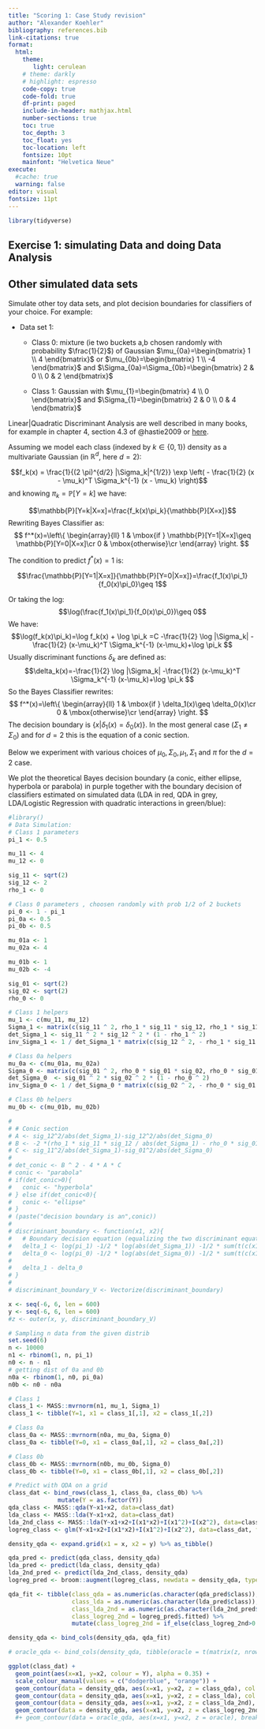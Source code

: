 ```yaml
---
title: "Scoring 1: Case Study revision"
author: "Alexander Koehler"
bibliography: references.bib
link-citations: true
format:
  html:
    theme: 
       light: cerulean
    # theme: darkly
    # highlight: espresso
    code-copy: true
    code-fold: true
    df-print: paged
    include-in-header: mathjax.html
    number-sections: true
    toc: true
    toc_depth: 3
    toc_float: yes
    toc-location: left
    fontsize: 10pt
    mainfont: "Helvetica Neue"
execute: 
  #cache: true
  warning: false
editor: visual
fontsize: 11pt
---
```


```r
library(tidyverse)
```

## Exercise 1: simulating Data and doing Data Analysis

## Other simulated data sets

Simulate other toy data sets, and plot decision boundaries for classifiers of your choice. For example:

-   Data set 1:
    -   Class 0: mixture (ie two buckets a,b chosen randomly with probability $\frac{1}{2}$) of Gaussian $\mu_{0a}=\begin{bmatrix} 1  \\ 4  \end{bmatrix}$ or $\mu_{0b}=\begin{bmatrix} 1  \\ -4  \end{bmatrix}$ and $\Sigma_{0a}=\Sigma_{0b}=\begin{bmatrix} 2 & 0 \\ 0 & 2 \end{bmatrix}$

    -   Class 1: Gaussian with $\mu_{1}=\begin{bmatrix} 4  \\ 0  \end{bmatrix}$ and $\Sigma_{1}=\begin{bmatrix} 2 & 0 \\ 0 & 4 \end{bmatrix}$

Linear\|Quadratic Discriminant Analysis are well described in many books, for example in chapter 4, section 4.3 of @hastie2009 or [here](https://rich-d-wilkinson.github.io/MATH3030/8-lda.html#lda).

Assuming we model each class (indexed by $k \in \{0, 1\}$) density as a multivariate Gaussian (in $\mathbb R^{d}$, here $d=2$):

$$f_k(x) = \frac{1}{(2 \pi)^{d/2} |\Sigma_k|^{1/2}} \exp \left( - \frac{1}{2} (x - \mu_k)^T \Sigma_k^{-1} (x - \mu_k) \right)$$ and knowing $\pi_k = \mathbb{P}[Y=k]$ we have:

$$\mathbb{P}[Y=k|X=x]=\frac{f_k(x)\pi_k}{\mathbb{P}[X=x]}$$ Rewriting Bayes Classifier as: $$ f^*(x)=\left\{ \begin{array}{ll}      1 &  \mbox{if } \mathbb{P}[Y=1|X=x]\geq \mathbb{P}[Y=0|X=x]\cr     0 &  \mbox{otherwise}\cr \end{array} \right. $$

The condition to predict $f^*(x)=1$ is:

$$\frac{\mathbb{P}[Y=1|X=x]}{\mathbb{P}[Y=0|X=x]}=\frac{f_1(x)\pi_1}{f_0(x)\pi_0}\geq 1$$

Or taking the log: $$\log(\frac{f_1(x)\pi_1}{f_0(x)\pi_0})\geq 0$$ We have: $$\log(f_k(x)\pi_k)=\log f_k(x) + \log \pi_k =C -\frac{1}{2} \log |\Sigma_k| -\frac{1}{2} (x-\mu_k)^T \Sigma_k^{-1} (x-\mu_k)+\log \pi_k $$ Usually discriminant functions $\delta_k$ are defined as: $$\delta_k(x)=-\frac{1}{2} \log |\Sigma_k| -\frac{1}{2} (x-\mu_k)^T \Sigma_k^{-1} (x-\mu_k)+\log \pi_k $$ So the Bayes Classifier rewrites: $$ f^*(x)=\left\{ \begin{array}{ll}      1 &  \mbox{if } \delta_1(x)\geq \delta_0(x)\cr     0 &  \mbox{otherwise}\cr \end{array} \right. $$ The decision boundary is $\{x|\delta_1(x)=\delta_0(x)\}$. In the most general case ($\Sigma_1 \neq \Sigma_0$) and for $d=2$ this is the equation of a conic section.

Below we experiment with various choices of $\mu_0,\Sigma_0, \mu_1,\Sigma_1$ and $\pi$ for the $d=2$ case.

We plot the theoretical Bayes decision boundary (a conic, either ellipse, hyperbola or parabola) in purple together with the boundary decision of classifiers estimated on simulated data (LDA in red, QDA in grey, LDA/Logistic Regression with quadratic interactions in green/blue):

```r
#library()
# Data Simulation:
# Class 1 parameters
pi_1 <- 0.5

mu_11 <- 4 
mu_12 <- 0

sig_11 <- sqrt(2)
sig_12 <- 2
rho_1 <- 0

# Class 0 parameters , choosen randomly with prob 1/2 of 2 buckets
pi_0 <- 1 - pi_1
pi_0a <- 0.5
pi_0b <- 0.5

mu_01a <- 1 
mu_02a <- 4

mu_01b <- 1 
mu_02b <- -4

sig_01 <- sqrt(2)
sig_02 <- sqrt(2)
rho_0 <- 0 

# Class 1 helpers
mu_1 <- c(mu_11, mu_12)
Sigma_1 <- matrix(c(sig_11 ^ 2, rho_1 * sig_11 * sig_12, rho_1 * sig_11 * sig_12, sig_12 ^ 2), nrow = 2)
det_Sigma_1 <- sig_11 ^ 2 * sig_12 ^ 2 * (1 - rho_1 ^ 2)
inv_Sigma_1 <- 1 / det_Sigma_1 * matrix(c(sig_12 ^ 2, - rho_1 * sig_11 * sig_12, - rho_1 * sig_11 * sig_12, sig_11 ^ 2), nrow = 2)

# Class 0a helpers
mu_0a <- c(mu_01a, mu_02a)
Sigma_0 <- matrix(c(sig_01 ^ 2, rho_0 * sig_01 * sig_02, rho_0 * sig_01 * sig_02, sig_02 ^ 2), nrow = 2)
det_Sigma_0  <- sig_01 ^ 2 * sig_02 ^ 2 * (1 - rho_0 ^ 2) 
inv_Sigma_0 <- 1 / det_Sigma_0 * matrix(c(sig_02 ^ 2, - rho_0 * sig_01 * sig_02, - rho_0 * sig_01 * sig_02, sig_01 ^ 2), nrow = 2)

# Class 0b helpers
mu_0b <- c(mu_01b, mu_02b)

# 
# # Conic section
# A <- sig_12^2/abs(det_Sigma_1)-sig_12^2/abs(det_Sigma_0) 
# B <- -2 *(rho_1 * sig_11 * sig_12 / abs(det_Sigma_1) - rho_0 * sig_01 * sig_02 / abs(det_Sigma_0) )
# C <- sig_11^2/abs(det_Sigma_1)-sig_01^2/abs(det_Sigma_0)
# 
# det_conic <- B ^ 2 - 4 * A * C
# conic <- "parabola"
# if(det_conic>0){
#   conic <- "hyperbola"
# } else if(det_conic<0){
#   conic <- "ellipse"
# }
# (paste("decision boundary is an",conic))
# 
# discriminant_boundary <- function(x1, x2){
#   # Boundary decision equation (equalizing the two discriminant equations)
#   delta_1 <- log(pi_1) -1/2 * log(abs(det_Sigma_1)) -1/2 * sum(t(c(x1 - mu_11, x2 - mu_12)) %*% inv_Sigma_1 %*% c(x1 - mu_11, x2 - mu_12))  
#   delta_0 <- log(pi_0) -1/2 * log(abs(det_Sigma_0)) -1/2 * sum(t(c(x1 - mu_01, x2 - mu_02)) %*% inv_Sigma_0 %*% c(x1 - mu_01, x2 - mu_02)) 
#   
#   delta_1 - delta_0
# } 
# 
# discriminant_boundary_V <- Vectorize(discriminant_boundary)

x <- seq(-6, 6, len = 600)
y <- seq(-6, 6, len = 600)
#z <- outer(x, y, discriminant_boundary_V)

# Sampling n data from the given distrib
set.seed(6)
n <- 10000
n1 <- rbinom(1, n, pi_1)
n0 <- n - n1
# getting dist of 0a and 0b
n0a <- rbinom(1, n0, pi_0a)
n0b <- n0 - n0a

# Class 1
class_1 <- MASS::mvrnorm(n1, mu_1, Sigma_1)
class_1 <- tibble(Y=1, x1 = class_1[,1], x2 = class_1[,2])

# Class 0a
class_0a <- MASS::mvrnorm(n0a, mu_0a, Sigma_0)
class_0a <- tibble(Y=0, x1 = class_0a[,1], x2 = class_0a[,2])

# Class 0b
class_0b <- MASS::mvrnorm(n0b, mu_0b, Sigma_0)
class_0b <- tibble(Y=0, x1 = class_0b[,1], x2 = class_0b[,2])
```

```r

# Predict with QDA on a grid
class_dat <- bind_rows(class_1, class_0a, class_0b) %>%
              mutate(Y = as.factor(Y))
qda_class <- MASS::qda(Y~x1+x2, data=class_dat)
lda_class <- MASS::lda(Y~x1+x2, data=class_dat)
lda_2nd_class <- MASS::lda(Y~x1+x2+I(x1*x2)+I(x1^2)+I(x2^2), data=class_dat)
logreg_class <- glm(Y~x1+x2+I(x1*x2)+I(x1^2)+I(x2^2), data=class_dat, family="binomial")

density_qda <- expand.grid(x1 = x, x2 = y) %>% as_tibble()

qda_pred <- predict(qda_class, density_qda)
lda_pred <- predict(lda_class, density_qda)
lda_2nd_pred <- predict(lda_2nd_class, density_qda)
logreg_pred <- broom::augment(logreg_class, newdata = density_qda, type.predict = "response")

qda_fit <- tibble(class_qda = as.numeric(as.character(qda_pred$class)),
                  class_lda = as.numeric(as.character(lda_pred$class)),
                  class_lda_2nd = as.numeric(as.character(lda_2nd_pred$class)),
                  class_logreg_2nd = logreg_pred$.fitted) %>% 
                  mutate(class_logreg_2nd = if_else(class_logreg_2nd>0.5, 1, 0))

density_qda <- bind_cols(density_qda, qda_fit) 

# oracle_qda <- bind_cols(density_qda, tibble(oracle = t(matrix(z, nrow=1))))

ggplot(class_dat) +
  geom_point(aes(x=x1, y=x2, colour = Y), alpha = 0.35) +
  scale_colour_manual(values = c("dodgerblue", "orange")) +
  geom_contour(data = density_qda, aes(x=x1, y=x2, z = class_qda), col = 'darkgrey') +
  geom_contour(data = density_qda, aes(x=x1, y=x2, z = class_lda), col = 'darkred') +
  geom_contour(data = density_qda, aes(x=x1, y=x2, z = class_lda_2nd), col = 'darkgreen') +
  geom_contour(data = density_qda, aes(x=x1, y=x2, z = class_logreg_2nd), col = 'darkblue')
  #+ geom_contour(data = oracle_qda, aes(x=x1, y=x2, z = oracle), breaks = c(0), col = 'purple') 
```
